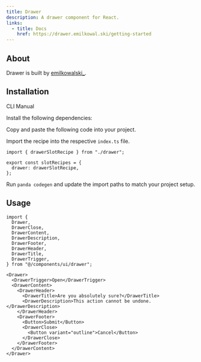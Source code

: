 ```yaml
---
title: Drawer
description: A drawer component for React.
links:
  - title: Docs
    href: https://drawer.emilkowal.ski/getting-started
---
```


<ComponentPreview name="drawer-demo" />

## About

Drawer is built by [emilkowalski\_](https://twitter.com/emilkowalski_).

## Installation

<InstallationTabs>

<TabsList>
  <TabsTrigger value="cli">CLI</TabsTrigger>
  <TabsTrigger value="manual">Manual</TabsTrigger>
</TabsList>

<TabsContent value="cli">

<PackageRunner command="nore-ui-cli@latest add drawer" />

</TabsContent>

<TabsContent value="manual">

<Steps>

<Step>Install the following dependencies:</Step>

<PackageInstaller name="vaul" />

<Step>Copy and paste the following code into your project.</Step>

<ComponentSource name="drawer.ts" type="slot-recipe" />

<ComponentSource name="drawer.tsx" type="component" />

<Step>Import the recipe into the respective `index.ts` file.</Step>

```tsx
import { drawerSlotRecipe } from "./drawer";

export const slotRecipes = {
  drawer: drawerSlotRecipe,
};
```

<Step>Run `panda codegen` and update the import paths to match your project setup.</Step>

</Steps>

</TabsContent>

</InstallationTabs>

## Usage

```tsx
import {
  Drawer,
  DrawerClose,
  DrawerContent,
  DrawerDescription,
  DrawerFooter,
  DrawerHeader,
  DrawerTitle,
  DrawerTrigger,
} from "@/components/ui/drawer";
```

```tsx
<Drawer>
  <DrawerTrigger>Open</DrawerTrigger>
  <DrawerContent>
    <DrawerHeader>
      <DrawerTitle>Are you absolutely sure?</DrawerTitle>
      <DrawerDescription>This action cannot be undone.</DrawerDescription>
    </DrawerHeader>
    <DrawerFooter>
      <Button>Submit</Button>
      <DrawerClose>
        <Button variant="outline">Cancel</Button>
      </DrawerClose>
    </DrawerFooter>
  </DrawerContent>
</Drawer>
```
